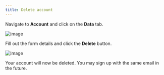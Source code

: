 ```yaml
---
title: Delete account
---
```


Navigate to **Account** and click on the **Data** tab.

![image](/images/cloud/account-data.png)

Fill out the form details and click the **Delete** button.

![image](/images/cloud/account-delete-form.png)

Your account will now be deleted. You may sign up with the same email in the future.
